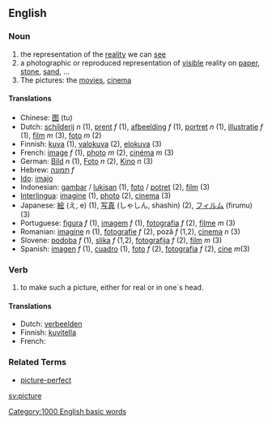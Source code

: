 ==English==
=== Noun ===

#the representation of the [[reality]] we can [[see]]
#a photographic or reproduced representation of [[visible]] reality on [[paper]], [[stone]], [[sand]], ...
#The pictures: the [[movies]], [[cinema]]

====Translations====
*Chinese: [[图]] (tu)
*Dutch: [[schilderij]] ''n'' (1), [[prent]] ''f'' (1), [[afbeelding]] ''f'' (1), [[portret]] ''n'' (1), [[illustratie]] ''f'' (1), [[film]] ''m'' (3), [[foto]] ''m'' (2)
*Finnish: [[kuva]] (1), [[valokuva]] (2), [[elokuva]] (3)
*French: [[image]] ''f'' (1), [[photo]] ''m'' (2), [[cinéma]] ''m'' (3)
*German: [[Bild]] ''n'' (1), [[Foto]] ''n'' (2), [[Kino]] ''n'' (3)
*Hebrew: [[תמונה]] ''f''
*[[Ido]]: [[imajo]]
*Indonesian: [[gambar]] / [[lukis|lukisan]] (1), [[foto]] / [[potret]] (2), [[film]] (3)
*[[Interlingua]]: [[imagine]] (1), [[photo]] (2), [[cinema]] (3)
*Japanese: [[絵]] (え, e) (1), [[写真]] (しゃしん, shashin) (2), [[フィルム]] (firumu) (3)
*Portuguese: [[figura]] ''f'' (1), [[imagem]] ''f'' (1), [[fotografia]] ''f'' (2), [[filme]] ''m'' (3)
*Romanian: [[imagine]] ''n'' (1), [[fotografie]] ''f'' (2), poză ''f'' (1,2), [[cinema]] ''n'' (3)
*Slovene: [[podoba]] ''f'' (1), [[slika]] ''f'' (1,2), [[fotografija]] ''f'' (2), [[film]] ''m'' (3)
*Spanish: [[imagen]] ''f'' (1), [[cuadro]] (1), [[foto]] ''f'' (2), [[fotografia]] ''f'' (2), [[cine]] ''m''(3)

=== Verb ===

#to make such a picture, either for real or in one´s head.

====Translations====
*Dutch: [[verbeelden]]
*Finnish: [[kuvitella]]
*French: [[]]

===Related Terms===
*[[picture-perfect]]

[[sv:picture]]
[[Category:1000 English basic words]]